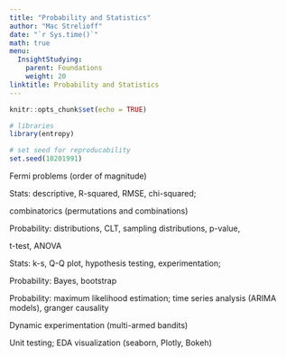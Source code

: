 ```yaml
---
title: "Probability and Statistics"
author: "Mac Strelioff"
date: "`r Sys.time()`"
math: true
menu:
  InsightStudying:
    parent: Foundations
    weight: 20
linktitle: Probability and Statistics
---
```


```r
knitr::opts_chunk$set(echo = TRUE)

# libraries
library(entropy)

# set seed for reproducability
set.seed(10201991)
```


Fermi problems (order of magnitude)

Stats: descriptive, R-squared, RMSE, chi-squared;  

combinatorics (permutations and combinations)

Probability: distributions, CLT, sampling distributions, p-value, 

t-test, ANOVA

Stats: k-s, Q-Q plot, hypothesis testing, experimentation; 

Probability: Bayes, bootstrap

Probability: maximum likelihood estimation; time series analysis (ARIMA models), granger causality

Dynamic experimentation (multi-armed bandits)

Unit testing; EDA visualization (seaborn, Plotly, Bokeh)


